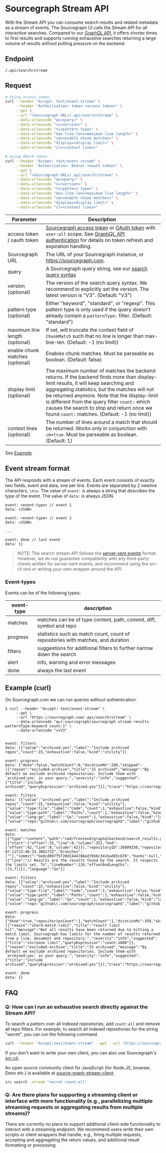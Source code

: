 # Sourcegraph Stream API

With the Stream API you can consume search results and related metadata as
a stream of events. The Sourcegraph UI calls the Stream API for all interactive searches.
Compared to our [GraphQL API](/api/graphql/), it offers shorter times to first results and
supports running exhaustive searches returning a large volume of results without
putting pressure on the backend.

## Endpoint

`/.api/search/stream`

## Request

```bash
# Using access token
curl --header "Accept: text/event-stream" \
     --header "Authorization: token <access token>" \
     --get \
     --url "<Sourcegraph URL>/.api/search/stream" \
     --data-urlencode "q=<query>" \
     --data-urlencode "v=<version>" \
     --data-urlencode "t=<pattern type>" \
     --data-urlencode "max-line-len=<maximum line length>" \
     --data-urlencode "cm=<enable chunk matches>" \
     --data-urlencode "display=<display limit>" \
     --data-urlencode "cl=<context lines>"

# Using OAuth token
curl --header "Accept: text/event-stream" \
     --header "Authorization: Bearer <oauth token>" \
     --get \
     --url "<Sourcegraph URL>/.api/search/stream" \
     --data-urlencode "q=<query>" \
     --data-urlencode "v=<version>" \
     --data-urlencode "t=<pattern type>" \
     --data-urlencode "max-line-len=<maximum line length>" \
     --data-urlencode "cm=<enable chunk matches>" \
     --data-urlencode "display=<display limit>" \
     --data-urlencode "cl=<context lines>"
```

| Parameter                       | Description                                                                                                                                                                                                                                                                                                                                                                           |
|---------------------------------|---------------------------------------------------------------------------------------------------------------------------------------------------------------------------------------------------------------------------------------------------------------------------------------------------------------------------------------------------------------------------------------|
| access token / oauth token      | [Sourcegraph access token](/cli/how-tos/creating_an_access_token) or [OAuth token](/admin/oauth_apps) with `user:all` scope. See [GraphQL API authentication](/api/graphql#quickstart) for details on token refresh and expiration handling.                                                                                                                                      |
| Sourcegraph URL                 | The URL of your Sourcegraph instance, or https://sourcegraph.com.                                                                                                                                                                                                                                                                                                                     |
| query                           | A Sourcegraph query string, see our [search query syntax](/code-search/queries)                                                                                                                                                                                                                                                                                                       |
| version (optional)              | The version of the search query syntax. We recommend to explicitly set the version. The latest version is "V3". (Default: "V3")                                                                                                                                                                                                                                                       |
| pattern type (optional)         | Either "keyword", "standard", or "regexp". This pattern type is only used if the query doesn't already contain a `patternType:` filter. (Default: "standard")                                                                                                                                                                                                                         |
| maximum line length (optional)  | If set, will truncate the context field of `ChunkMatch` such that no line is longer than max-line-len. (Default: -1 (no limit))                                                                                                                                                                                                                                                       |
| enable chunk matches (optional) | Enables chunk matches. Must be parseable as boolean. (Default: false)                                                                                                                                                                                                                                                                                                                 |
| display limit (optional)        | The maximum number of matches the backend returns. If the backend finds more than display-limit results, it will keep searching and aggregating statistics, but the matches will not be returned anymore. Note that the display-limit is different from the query filter `count:` which causes the search to stop and return once we found `count:` matches. (Default: -1 (no limit)) |
| context lines (optional)        | The number of lines around a match that should be returned. Works only in conjunction with `cm=true`. Must be parseable as boolean. (Default: 1)                                                                                                                                                                                                                                      |

See [Example](#example-curl).

## Event stream format

The API responds with a stream of events. Each event consists of exactly two
fields, event and data, one per line. Events are separated by 2 newline
characters, `\n\n`. The value of `event:` is always a string that describes the
type of the event. The value of `data:` is always JSON.

```text
event: <event-type> // event 1
data: <JSON>

event: <event-type> // event 2
data: <JSON>

...

event: done // last event
data: {}
```

> NOTE:
> The search stream API follows the [server-sent
> events](https://developer.mozilla.org/en-US/docs/Web/API/Server-sent_events/Using_server-sent_events#event_stream_format) format. However, we do not guarantee compatibility
> with any third-party clients written for server-sent events, and recommend using the src-cli tool or writing your own wrapper around the API.

### Event-types

Events can be of the following types:

| event-type |                                   description                                    |
| ---------- | -------------------------------------------------------------------------------- |
| matches    | matches can be of type content, path, commit, diff, symbol and repo              |
| progress   | statistics such as match count, count of repositories with matches, and duration |
| filters    | suggestions for additional filters to further narrow down the search             |
| alert      | info, warning and error messages                                                 |
| done       | always the last event                                                            |

## Example (curl)

On Sourcegraph.com we can run queries without authentication.

```shellsession
$ curl --header "Accept: text/event-stream" \
     --get \
     --url "https://sourcegraph.com/.api/search/stream" \
     --data-urlencode "q=r:sourcegraph/sourcegraph stream results patternType:keyword count:1" \
     --data-urlencode "v=V3"


event: filters
data: [{"value":"archived:yes","label":"Include archived repos","count":15,"exhaustive":false,"kind":"utility"}]

event: progress
data: {"done":false,"matchCount":0,"durationMs":206,"skipped":[{"reason":"excluded-archive","title":"15 archived","message":"By default we exclude archived repositories. Include them with `archived:yes` in your query.","severity":"info","suggested":{"title":"include archived","queryExpression":"archived:yes"}}],"trace":"https://sourcegraph.com/-/debug/jaeger/trace/b1be66f71a79e0dbeda6bb200dae8326"}

event: filters
data: [{"value":"archived:yes","label":"Include archived repos","count":15,"exhaustive":false,"kind":"utility"},{"value":"type:file","label":"Code","count":1,"exhaustive":false,"kind":"type"},{"value":"type:path","label":"Paths","count":1,"exhaustive":false,"kind":"type"},{"value":"lang:go","label":"Go","count":1,"exhaustive":false,"kind":"lang"},{"value":"repo:^github\\.com/sourcegraph/sourcegraph$","label":"github.com/sourcegraph/sourcegraph","count":1,"exhaustive":false,"kind":"repo"}]

event: matches
data: [{"type":"content","path":"cmd/frontend/graphqlbackend/search_results.go","pathMatches":[{"start":{"offset":35,"line":0,"column":35},"end":{"offset":42,"line":0,"column":42}}],"repositoryID":36809250,"repository":"github.com/sourcegraph/sourcegraph","repoStars":9918,"repoLastFetched":"2024-07-11T13:40:33.306273Z","branches":[""],"commit":"be0cd097f5f20d1444786ed7bb6c34cbad85c676","hunks":null,"lineMatches":[{"line":"// Results are the results found by the search. It respects the limits set. To","lineNumber":124,"offsetAndLengths":[[3,7]]}],"language":"Go"}]

event: filters
data: [{"value":"archived:yes","label":"Include archived repos","count":15,"exhaustive":false,"kind":"utility"},{"value":"type:file","label":"Code","count":1,"exhaustive":false,"kind":"type"},{"value":"type:path","label":"Paths","count":1,"exhaustive":false,"kind":"type"},{"value":"lang:go","label":"Go","count":1,"exhaustive":false,"kind":"lang"},{"value":"repo:^github\\.com/sourcegraph/sourcegraph$","label":"github.com/sourcegraph/sourcegraph","count":1,"exhaustive":false,"kind":"repo"}]

event: progress
data: {"done":true,"repositoriesCount":1,"matchCount":1,"durationMs":359,"skipped":[{"reason":"shard-match-limit","title":"result limit hit","message":"Not all results have been returned due to hitting a match limit. Sourcegraph has limits for the number of results returned from a line, document and repository.","severity":"info","suggested":{"title":"increase limit","queryExpression":"count:1000"}},{"reason":"excluded-archive","title":"15 archived","message":"By default we exclude archived repositories. Include them with `archived:yes` in your query.","severity":"info","suggested":{"title":"include archived","queryExpression":"archived:yes"}}],"trace":"https://sourcegraph.com/-/debug/jaeger/trace/b1be66f71a79e0dbeda6bb200dae8326"}

event: done
data: {}
```

## FAQ

### Q: How can I run an exhaustive search directly against the Stream API?

To search a pattern over all indexed repositories, add `count:all` and remove all repo filters. For example, to search all indexed repositories for the string "secret", you can run the following command

```bash
curl --header "Accept:text/event-stream" --get --url "https://sourcegraph.com/.api/search/stream" --data-urlencode "q=secret count:all"
```

If you don't want to write your own client, you can also use Sourcegraph's [src-cli](https://sourcegraph.com/github.com/sourcegraph/src-cli).

An open source community client for JavaScript (for Node.JS, browser, Deno etc.) is available at [source-graph-stream-client](https://github.com/ziv/source-graph-stream-client/tree/main).

```bash
src search -stream "secret count:all"
```

### Q: Are there plans for supporting a streaming client or interface with more functionality (e.g., parallelizing multiple streaming requests or aggregating results from multiple streams)?

There are currently no plans to support additional client-side functionality to interact with a streaming endpoint. We recommend users write their own scripts or client wrappers that handle, e.g., firing multiple requests, accepting and aggregating the return values, and additional result formatting or processing.
